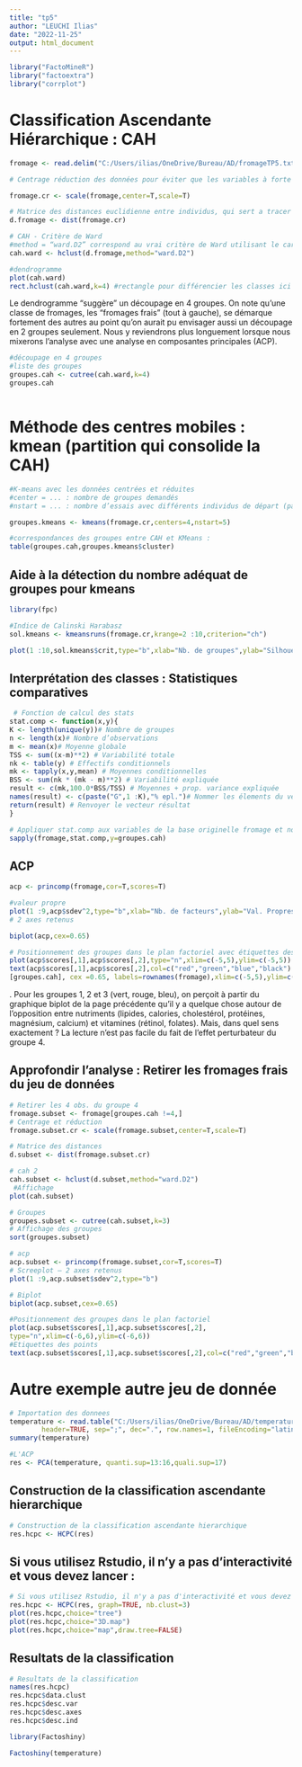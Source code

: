 ```yaml
---
title: "tp5"
author: "LEUCHI Ilias"
date: "2022-11-25"
output: html_document
---
```


```r
library("FactoMineR")
library("factoextra")
library("corrplot")
```

# Classification Ascendante Hiérarchique : CAH

```r
fromage <- read.delim("C:/Users/ilias/OneDrive/Bureau/AD/fromageTP5.txt", row.names=1)
```

```r
# Centrage réduction des données pour éviter que les variables à forte variance pèsent indûment sur les résultats

fromage.cr <- scale(fromage,center=T,scale=T)
```

```r
# Matrice des distances euclidienne entre individus, qui sert a tracer le dendrogramme
d.fromage <- dist(fromage.cr)
```

```r
# CAH - Critère de Ward
#method = “ward.D2” correspond au vrai critère de Ward utilisant le carré de la distance
cah.ward <- hclust(d.fromage,method="ward.D2")
```


```r
#dendrogramme
plot(cah.ward) 
rect.hclust(cah.ward,k=4) #rectangle pour différencier les classes ici en 4 classes
```
Le dendrogramme “suggère” un découpage en 4 groupes. On note qu’une classe de fromages, les “fromages frais” (tout à gauche), se démarque fortement des autres au point qu’on aurait pu envisager aussi un découpage en 2 groupes seulement. Nous y reviendrons plus longuement lorsque nous mixerons l’analyse avec une analyse en composantes
principales (ACP).

```r
#découpage en 4 groupes
#liste des groupes
groupes.cah <- cutree(cah.ward,k=4)
groupes.cah
```

```r

```

# Méthode des centres mobiles : kmean (partition qui consolide la CAH)

```r
#K-means avec les données centrées et réduites
#center = ... : nombre de groupes demandés
#nstart = ... : nombre d’essais avec différents individus de départ (parce que les résultats sont dépendants de l’initialisation)

groupes.kmeans <- kmeans(fromage.cr,centers=4,nstart=5)
```


```r
#correspondances des groupes entre CAH et KMeans : 
table(groupes.cah,groupes.kmeans$cluster)

```


## Aide à la détection du nombre adéquat de groupes pour kmeans

```r
library(fpc)
```

```r
#Indice de Calinski Harabasz
sol.kmeans <- kmeansruns(fromage.cr,krange=2 :10,criterion="ch")
```

```r
plot(1 :10,sol.kmeans$crit,type="b",xlab="Nb. de groupes",ylab="Silhouette")
```


## Interprétation des classes : Statistiques comparatives

```r
 # Fonction de calcul des stats
stat.comp <- function(x,y){
K <- length(unique(y))# Nombre de groupes
n <- length(x)# Nombre d’observations
m <- mean(x)# Moyenne globale
TSS <- sum((x-m)**2) # Variabilité totale
nk <- table(y) # Effectifs conditionnels
mk <- tapply(x,y,mean) # Moyennes conditionnelles
BSS <- sum(nk * (mk - m)**2) # Variabilité expliquée
result <- c(mk,100.0*BSS/TSS) # Moyennes + prop. variance expliquée
names(result) <- c(paste("G",1 :K),"% epl.")# Nommer les élements du vecteur
return(result) # Renvoyer le vecteur résultat
}
```



```r
# Appliquer stat.comp aux variables de la base originelle fromage et non pas aux variables centrées et réduites
sapply(fromage,stat.comp,y=groupes.cah)
```


## ACP

```r
acp <- princomp(fromage,cor=T,scores=T)
```

```r
#valeur propre 
plot(1 :9,acp$sdev^2,type="b",xlab="Nb. de facteurs",ylab="Val. Propres")
# 2 axes retenus
```

```r
biplot(acp,cex=0.65)

```

```r
# Positionnement des groupes dans le plan factoriel avec étiquettes des points
plot(acp$scores[,1],acp$scores[,2],type="n",xlim=c(-5,5),ylim=c(-5,5))
text(acp$scores[,1],acp$scores[,2],col=c("red","green","blue","black")
[groupes.cah], cex =0.65, labels=rownames(fromage),xlim=c(-5,5),ylim=c(-5,5))
```
. Pour les groupes 1, 2 et 3 (vert, rouge, bleu), on perçoit à partir du
graphique biplot de la page précédente qu’il y a quelque chose autour de l’opposition entre
nutriments (lipides, calories, cholestérol, protéines, magnésium, calcium) et vitamines
(rétinol, folates). Mais, dans quel sens exactement ?
La lecture n’est pas facile du fait de l’effet perturbateur du groupe 4.


## Approfondir l’analyse : Retirer les fromages frais du jeu de données

```r
# Retirer les 4 obs. du groupe 4
fromage.subset <- fromage[groupes.cah !=4,]
# Centrage et réduction
fromage.subset.cr <- scale(fromage.subset,center=T,scale=T)
```


```r
# Matrice des distances
d.subset <- dist(fromage.subset.cr)
```


```r
# cah 2
cah.subset <- hclust(d.subset,method="ward.D2")
 #Affichage
plot(cah.subset)
```


```r
# Groupes
groupes.subset <- cutree(cah.subset,k=3)
# Affichage des groupes
sort(groupes.subset)
```


```r
# acp
acp.subset <- princomp(fromage.subset,cor=T,scores=T)
# Screeplot — 2 axes retenus
plot(1 :9,acp.subset$sdev^2,type="b")
```


```r
# Biplot
biplot(acp.subset,cex=0.65)
```


```r
#Positionnement des groupes dans le plan factoriel
plot(acp.subset$scores[,1],acp.subset$scores[,2],
type="n",xlim=c(-6,6),ylim=c(-6,6))
#Etiquettes des points
text(acp.subset$scores[,1],acp.subset$scores[,2],col=c("red","green","blue")[groupes.subset],cex=0.65,labels=rownames(fromage.subset),xlim=c(-6,6),ylim=c(-6,6))
```
# Autre exemple autre jeu de donnée 

```r
# Importation des donnees
temperature <- read.table("C:/Users/ilias/OneDrive/Bureau/AD/temperatures_europe.csv",
        header=TRUE, sep=";", dec=".", row.names=1, fileEncoding="latin1")
summary(temperature)
```


```r
#L'ACP
res <- PCA(temperature, quanti.sup=13:16,quali.sup=17)
```

## Construction de la classification ascendante hierarchique

```r
# Construction de la classification ascendante hierarchique
res.hcpc <- HCPC(res)
```


## Si vous utilisez Rstudio, il n'y a pas d'interactivité et vous devez lancer :

```r
# Si vous utilisez Rstudio, il n'y a pas d'interactivité et vous devez lancer :
res.hcpc <- HCPC(res, graph=TRUE, nb.clust=3)
plot(res.hcpc,choice="tree")
plot(res.hcpc,choice="3D.map")
plot(res.hcpc,choice="map",draw.tree=FALSE)
```

## Resultats de la classification

```r
# Resultats de la classification
names(res.hcpc)
res.hcpc$data.clust
res.hcpc$desc.var
res.hcpc$desc.axes
res.hcpc$desc.ind
```
 
```r
library(Factoshiny)
```

```r
Factoshiny(temperature)
```




